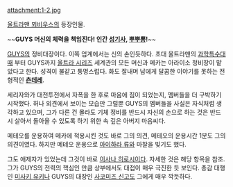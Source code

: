 attachment:1-2.jpg

[[울트라맨 뫼비우스]]의 등장인물.

~~'''GUYS 머신의 체력을 책임진다! 인간 [[성기사]], [[뿌뿌뽕]]!'''~~

[[GUYS]]의 정비대장이다. 이쪽 업계에서는 신의 손인듯하다. 초대 울트라맨의 [[과학특수대]]때 부터 GUYS까지 [[울트라 시리즈]] 세계관의 모든 머신과 메카는 아라이소 정비장이 맡았다고 한다. 성격이 불같고 퉁명스럽다. 화도 잘내며 남에게 달콤한 이야기를 못하는 전형적인 '''[[츤데레]]'''.

세리자와가 대전투전에서 자폭을 한 후로 마음에 짐이 되었는지, 멤버들을 더 구박하기 시작했다. 허나 외견에서 보이는 모습만 그럴뿐 GUYS의 멤버들을 사실은 자식처럼 생각하고 있으며, 그가 다른 건 몰라도 기체 정비를 반드시 자신의 손으로 하는 것은 반드시 살아서 돌아올 수 있도록 하기 위한 속 깊은 아버지 마음씨다. 

메테오를 운용하여 메카에 적용시킨 것도 바로 그의 의견, 메테오의 운용시간 1분도 그의 의견이였다. 하지만 메테오 운용으로 [[아이하라 류]]와 마찰을 빚기도 했다. 

그도 애제자가 있었는데 그것이 바로 [[이사나 히로시]]이다. 자세한 것은 해당 항목을 참조. 그가 GUYS의 전력의 핵심인 만큼 상부에서도 대접이 매우 극진한 듯 보인다. 총감 대행인 [[미사키 유키]]나 GUYS의 대장인 [[사코미즈 신고]]도 그에게 매우 깍듯하다.
